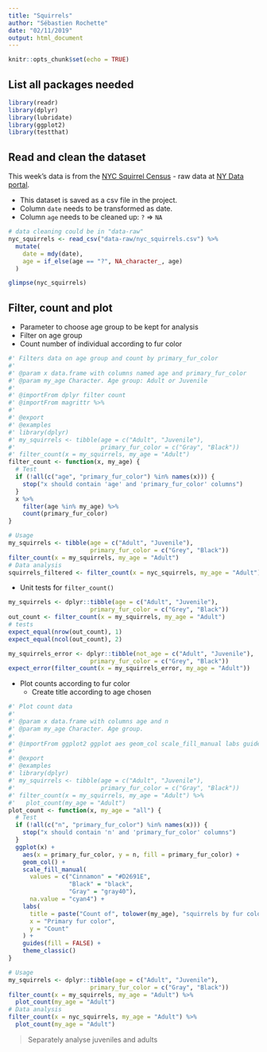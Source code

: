 ```yaml
---
title: "Squirrels"
author: "Sébastien Rochette"
date: "02/11/2019"
output: html_document
---
```


```r
knitr::opts_chunk$set(echo = TRUE)
```

## List all packages needed

```r
library(readr)
library(dplyr)
library(lubridate)
library(ggplot2)
library(testthat)
```


## Read and clean the dataset

This week's data is from the [NYC Squirrel Census](https://www.thesquirrelcensus.com/) - raw data at [NY Data portal](https://data.cityofnewyork.us/Environment/2018-Central-Park-Squirrel-Census-Squirrel-Data/vfnx-vebw).  

- This dataset is saved as a csv file in the project.  
- Column `date` needs to be transformed as date.  
- Column `age` needs to be cleaned up: `?` => `NA`


<!-- Add a chunk: Ctrl + Alt + I -->
```r
# data cleaning could be in "data-raw"
nyc_squirrels <- read_csv("data-raw/nyc_squirrels.csv") %>% 
  mutate(
    date = mdy(date),
    age = if_else(age == "?", NA_character_, age)
  )

glimpse(nyc_squirrels)
```

## Filter, count and plot

- Parameter to choose age group to be kept for analysis
- Filter on age group
- Count number of individual according to fur color

```r
#' Filters data on age group and count by primary_fur_color
#'
#' @param x data.frame with columns named age and primary_fur_color
#' @param my_age Character. Age group: Adult or Juvenile
#' 
#' @importFrom dplyr filter count
#' @importFrom magrittr %>%
#' 
#' @export
#' @examples
#' library(dplyr)
#' my_squirrels <- tibble(age = c("Adult", "Juvenile"),
#'                        primary_fur_color = c("Gray", "Black"))
#' filter_count(x = my_squirrels, my_age = "Adult")
filter_count <- function(x, my_age) {
  # Test
  if (!all(c("age", "primary_fur_color") %in% names(x))) {
    stop("x should contain 'age' and 'primary_fur_color' columns")
  }
  x %>% 
    filter(age %in% my_age) %>% 
    count(primary_fur_color)
}

# Usage
my_squirrels <- tibble(age = c("Adult", "Juvenile"),
                       primary_fur_color = c("Grey", "Black"))
filter_count(x = my_squirrels, my_age = "Adult")
# Data analysis
squirrels_filtered <- filter_count(x = nyc_squirrels, my_age = "Adult")
```

- Unit tests for `filter_count()`
```r
my_squirrels <- dplyr::tibble(age = c("Adult", "Juvenile"),
                       primary_fur_color = c("Grey", "Black"))
out_count <- filter_count(x = my_squirrels, my_age = "Adult")
# tests
expect_equal(nrow(out_count), 1)
expect_equal(ncol(out_count), 2)

my_squirrels_error <- dplyr::tibble(not_age = c("Adult", "Juvenile"),
                       primary_fur_color = c("Grey", "Black"))
expect_error(filter_count(x = my_squirrels_error, my_age = "Adult"))
```

- Plot counts according to fur color
    + Create title according to age chosen

```r
#' Plot count data
#' 
#' @param x data.frame with columns age and n
#' @param my_age Character. Age group.
#'
#' @importFrom ggplot2 ggplot aes geom_col scale_fill_manual labs guides theme_classic
#'
#' @export
#' @examples
#' library(dplyr)
#' my_squirrels <- tibble(age = c("Adult", "Juvenile"),
#'                        primary_fur_color = c("Gray", "Black"))
#' filter_count(x = my_squirrels, my_age = "Adult") %>%
#'   plot_count(my_age = "Adult")
plot_count <- function(x, my_age = "all") {
  # Test
  if (!all(c("n", "primary_fur_color") %in% names(x))) {
    stop("x should contain 'n' and 'primary_fur_color' columns")
  }
  ggplot(x) +
    aes(x = primary_fur_color, y = n, fill = primary_fur_color) +
    geom_col() +
    scale_fill_manual(
      values = c("Cinnamon" = "#D2691E",
                 "Black" = "black",
                 "Gray" = "gray40"),
      na.value = "cyan4") +
    labs(
      title = paste("Count of", tolower(my_age), "squirrels by fur color"),
      x = "Primary fur color",
      y = "Count"
    ) + 
    guides(fill = FALSE) +
    theme_classic()
}

# Usage 
my_squirrels <- dplyr::tibble(age = c("Adult", "Juvenile"),
                       primary_fur_color = c("Gray", "Black"))
filter_count(x = my_squirrels, my_age = "Adult") %>%
  plot_count(my_age = "Adult")
# Data analysis
filter_count(x = nyc_squirrels, my_age = "Adult") %>% 
  plot_count(my_age = "Adult")
```

> Separately analyse juveniles and adults
